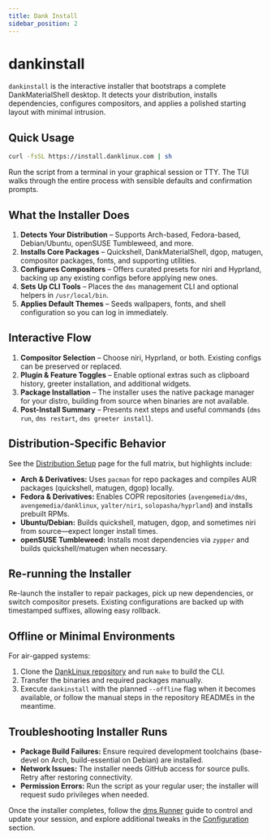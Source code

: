 ```yaml
---
title: Dank Install
sidebar_position: 2
---
```


# dankinstall

`dankinstall` is the interactive installer that bootstraps a complete DankMaterialShell desktop. It detects your distribution, installs dependencies, configures compositors, and applies a polished starting layout with minimal intrusion.

## Quick Usage

```bash
curl -fsSL https://install.danklinux.com | sh
```

Run the script from a terminal in your graphical session or TTY. The TUI walks through the entire process with sensible defaults and confirmation prompts.

## What the Installer Does

1. **Detects Your Distribution** – Supports Arch-based, Fedora-based, Debian/Ubuntu, openSUSE Tumbleweed, and more.
2. **Installs Core Packages** – Quickshell, DankMaterialShell, dgop, matugen, compositor packages, fonts, and supporting utilities.
3. **Configures Compositors** – Offers curated presets for niri and Hyprland, backing up any existing configs before applying new ones.
4. **Sets Up CLI Tools** – Places the `dms` management CLI and optional helpers in `/usr/local/bin`.
5. **Applies Default Themes** – Seeds wallpapers, fonts, and shell configuration so you can log in immediately.

## Interactive Flow

1. **Compositor Selection** – Choose niri, Hyprland, or both. Existing configs can be preserved or replaced.
2. **Plugin & Feature Toggles** – Enable optional extras such as clipboard history, greeter installation, and additional widgets.
3. **Package Installation** – The installer uses the native package manager for your distro, building from source when binaries are not available.
4. **Post-Install Summary** – Presents next steps and useful commands (`dms run`, `dms restart`, `dms greeter install`).

## Distribution-Specific Behavior

See the [Distribution Setup](/docs/danklinux/distributions) page for the full matrix, but highlights include:

- **Arch & Derivatives:** Uses `pacman` for repo packages and compiles AUR packages (quickshell, matugen, dgop) locally.
- **Fedora & Derivatives:** Enables COPR repositories (`avengemedia/dms`, `avengemedia/danklinux`, `yalter/niri`, `solopasha/hyprland`) and installs prebuilt RPMs.
- **Ubuntu/Debian:** Builds quickshell, matugen, dgop, and sometimes niri from source—expect longer install times.
- **openSUSE Tumbleweed:** Installs most dependencies via `zypper` and builds quickshell/matugen when necessary.

## Re-running the Installer

Re-launch the installer to repair packages, pick up new dependencies, or switch compositor presets. Existing configurations are backed up with timestamped suffixes, allowing easy rollback.

## Offline or Minimal Environments

For air-gapped systems:

1. Clone the [DankLinux repository](https://github.com/AvengeMedia/danklinux) and run `make` to build the CLI.
2. Transfer the binaries and required packages manually.
3. Execute `dankinstall` with the planned `--offline` flag when it becomes available, or follow the manual steps in the repository READMEs in the meantime.

## Troubleshooting Installer Runs

- **Package Build Failures:** Ensure required development toolchains (base-devel on Arch, build-essential on Debian) are installed.
- **Network Issues:** The installer needs GitHub access for source pulls. Retry after restoring connectivity.
- **Permission Errors:** Run the script as your regular user; the installer will request sudo privileges when needed.

Once the installer completes, follow the [dms Runner](/docs/danklinux/dms-runner) guide to control and update your session, and explore additional tweaks in the [Configuration](/docs/danklinux/configuration) section.
